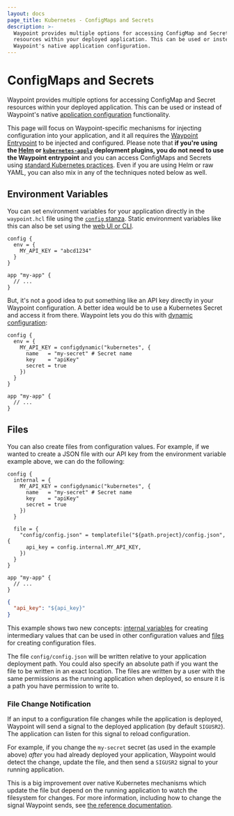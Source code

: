 ```yaml
---
layout: docs
page_title: Kubernetes - ConfigMaps and Secrets
description: >-
  Waypoint provides multiple options for accessing ConfigMap and Secret
  resources within your deployed application. This can be used or instead of
  Waypoint's native application configuration.
---
```


# ConfigMaps and Secrets

Waypoint provides multiple options for accessing ConfigMap and Secret resources
within your deployed application. This can be used or instead of Waypoint's native
[application configuration](/docs/app-config) functionality.

This page will focus on Waypoint-specific mechanisms for injecting
configuration into your application, and it all requires the
[Waypoint Entrypoint](/docs/entrypoint) to be injected and configured.
Please note that **if you're using the [Helm](/docs/kubernetes/helm-deploy) or
[`kubernetes-apply`](/docs/kubernetes/kubectl-deploy) deployment plugins,
you do not need to use the Waypoint entrypoint** and you can access
ConfigMaps and Secrets using
[standard Kubernetes practices](https://kubernetes.io/docs/concepts/configuration/configmap/).
Even if you are using Helm or raw YAML, you can also mix in any of the
techniques noted below as well.

## Environment Variables

You can set environment variables for your application directly
in the `waypoint.hcl` file using the [`config` stanza](/docs/waypoint-hcl/config).
Static environment variables like this can also be set using the
[web UI or CLI](/docs/app-config).

```hcl
config {
  env = {
    MY_API_KEY = "abcd1234"
  }
}

app "my-app" {
  // ...
}
```

But, it's not a good idea to put something like an API key directly
in your Waypoint configuration. A better idea would be to use a Kubernetes
Secret and access it from there. Waypoint lets you do this with
[dynamic configuration](/docs/app-config/dynamic):

```hcl
config {
  env = {
    MY_API_KEY = configdynamic("kubernetes", {
      name   = "my-secret" # Secret name
      key    = "apiKey"
      secret = true
    })
  }
}

app "my-app" {
  // ...
}
```

## Files

You can also create files from configuration values. For example, if we
wanted to create a JSON file with our API key from the environment variable
example above, we can do the following:

```hcl
config {
  internal = {
    MY_API_KEY = configdynamic("kubernetes", {
      name   = "my-secret" # Secret name
      key    = "apiKey"
      secret = true
    })
  }

  file = {
    "config/config.json" = templatefile("${path.project}/config.json", {
      api_key = config.internal.MY_API_KEY,
    })
  }
}

app "my-app" {
  // ...
}
```

```json
{
  "api_key": "${api_key}"
}
```

This example shows two new concepts: [internal variables](/docs/app-config/internal)
for creating intermediary values that can be used in other configuration
values and [files](/docs/app-config/files) for creating configuration files.

The file `config/config.json` will be written relative to your application
deployment path. You could also specify an absolute path if you want the
file to be written in an exact location. The files are written by a user with
the same permissions as the running application when deployed, so ensure it is
a path you have permission to write to.

### File Change Notification

If an input to a configuration file changes while the application is deployed,
Waypoint will send a signal to the deployed application (by default `SIGUSR2`).
The application can listen for this signal to reload configuration.

For example, if you change the `my-secret` secret (as used in the example above)
_after_ you had already deployed your application, Waypoint would detect
the change, update the file, and then send a `SIGUSR2` signal to your
running application.

This is a big improvement over native Kubernetes mechanisms which update the
file but depend on the running application to watch the filesystem for changes.
For more information, including how to change the signal Waypoint sends,
see [the reference documentation](/docs/app-config/files#file-change-signal).
